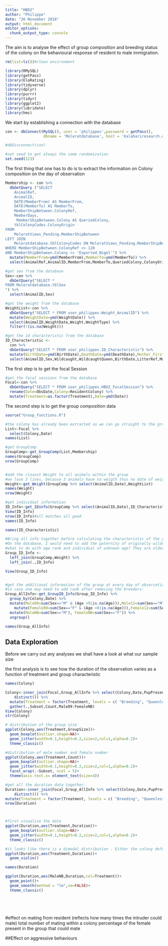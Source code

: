 ```yaml
---
title: "HBO2"
author: "Philippe"
date: "26 November 2018"
output: html_document
editor_options: 
  chunk_output_type: console
---
```



The aim is to analyse the effect of group composition and breeding status of the colony on the behavioural response of resident to male immigration.

```r
rm(list=ls())#clean environment

library(RMySQL)
library(getPass)
library(EloRating)
library(tidyverse)
library(dplyr)
library(purrr)
library(tidyr)
library(ggplot2)
library(lubridate)
library(hms)
```

We start by establishing a connection with the database
```r
con <- dbConnect(MySQL(), user = 'philippev',password = getPass(),  
                 dbname = 'Moleratdatabase', host = 'Kalahariresearch.org')

#dbDisconnect(con)

#set seed to get always the same randomization
set.seed(123)
```

The first thing that one has to do is to extract the information on Colony composition on the day of observation 

```r

Membership <- con %>%
  dbGetQuery ("SELECT 
    AnimalRef,
    AnimalID,
    DATE(MemberFrom) AS MemberFrom,
    DATE(MemberTo) AS MemberTo,
    MemberShipBetween.ColonyRef,
    MemberDays,
     MemberShipBetween.Colony AS QueriedColony,
    tblColonyCodes.ColonyOrigin
FROM
    MoleratViews_Pending.MemberShipBetween
LEFT JOIN
    Moleratdatabase.tblColonyCodes ON MoleratViews_Pending.MemberShipBetween.ColonyRef = tblColonyCodes.ColonyRef
WHERE MemberShipBetween.ColonyRef <> 120 
AND MemberShipBetween.Colony <> 'Exported_Nigel'") %>% 
  mutate(MemberFrom=ymd(MemberFrom),MemberTo=ymd(MemberTo)) %>% 
  select(AnimalRef,AnimalID,MemberFrom,MemberTo,QueriedColony,ColonyOrigin)

#get sex from the database
Sex<-con %>% 
  dbGetQuery("SELECT *
FROM Moleratdatabase.tblSex
") %>% 
  select(AnimalID,Sex)

#get the weight from the database
WeightList<-con %>% 
  dbGetQuery("SELECT * FROM user_philippev.Weight_AnimalID") %>% 
  mutate(WeightDate=ymd(WeightDate)) %>% 
  select(AnimalID,WeightDate,Weight,WeightType) %>% 
  filter(!(is.na(Weight)))

#get the id characteristic from the database 
ID_Characteristic <-
  con %>% 
  dbGetQuery("SELECT * FROM user_philippev.ID_Characteristic") %>% 
  mutate(BirthDate=ymd(BirthDate),DeathDate=ymd(DeathDate),Mother_FirstLitter=ymd(Mother_FirstLitter),Father_FirstLitter=ymd(Father_FirstLitter)) %>% 
  select(AnimalID,Sex,Wildcaught,WildcaughtQueen,BirthDate,LitterRef,Mother_FirstLitter,Father_FirstLitter,DeathDate)

```

The first step is to get the focal Session 
```r

#get the focal sessions from the database 
Focal<-con %>% 
  dbGetQuery("SELECT * FROM user_philippev.HBO2_FocalSession") %>% 
  rename(Date=ObsDate,Colony=ResidentColony) %>% 
  mutate(Treatment=as.factor(Treatment),Date=ymd(Date))

```

The second step is to get the group composition data
```r
source("Group_functions.R")

#the colony has already been extracted so we can go straight to the group comp 
List<-Focal %>% 
  select(Colony,Date)
names(List)

#get GroupComp
GroupComp<-get_GroupComp(List,Membership)
names(GroupComp)
nrow(GroupComp)


#add the closest Weight to all animals within the group
#we lose 3 lines, because 3 animals have no weigth thus no date of weight and thus no timediff can be computed 
Weight<-get_Weight(GroupComp %>% select(AnimalID,Date),WeightList)
names(Weight)
nrow(Weight)

#get individual information 
ID_Info<-get_IDinfo(GroupComp %>% select(AnimalID,Date),ID_Characteristic)
View(ID_Info)
nrow(ID_Info)#all matches all good 
names(ID_Info)

names(ID_Characteristic)

#Bring all info together before calculating the characteristic of the group 
#On the database, I would need to add the paternity of originally wildcaught colony and make sure the paternity of lab formed colony is exact
#what to do with age rank and individual of unknown age? They are older but they cannot be distinguished with one another. 
Group_ID_Info <-
  left_join(GroupComp,Weight) %>% 
  left_join(.,ID_Info)

View(Group_ID_Info)


#get the additional information of the group at every day of observation
#in case one may need to add rank after removing the breeders: 
Group_AllInfo<-get_GroupID_Info(Group_ID_Info) %>% 
  group_by(Colony,Date) %>% 
  mutate(Male09=sum(Sex=="M" & (Age >9|is.na(Age))),Male12=sum(Sex=="M" & (Age >12|is.na(Age))),Male15=sum(Sex=="M" & (Age >15|is.na(Age))),Male18=sum(Sex=="M" & (Age >18|is.na(Age)))) %>% 
    mutate(Female09=sum(Sex=="F" & (Age >9|is.na(Age))),Female12=sum(Sex=="F" & (Age >12|is.na(Age))),Female15=sum(Sex=="F" & (Age >15|is.na(Age))),Female18=sum(Sex=="F" & (Age >18|is.na(Age)))) %>% 
  mutate(MaleNB=sum(Sex=="M"), FemaleNB=sum(Sex=="F")) %>% 
  ungroup()

names(Group_AllInfo)

```

## Data Exploration 
Before we carry out any analyses we shall have a look at what our sample size 

the first analysis is to see how the duration of the observation varies as a function of treatment and group characteristic 

```r
names(Colony)

Colony<-inner_join(Focal,Group_AllInfo %>% select(Colony,Date,PupPresence,GroupSize,Male09:FemaleNB) %>% 
    distinct()) %>% 
  mutate(Treatment = factor(Treatment, levels = c( "Breeding", "Queenless","Kingless","Breederless"))) %>% 
  gather(.,Subset,Count,Male09:FemaleNB)
View(Colony)
str(Colony)

# distribution of the group size
ggplot(Colony,aes(Treatment,GroupSize))+
  geom_boxplot(outlier.shape=NA)+
  geom_jitter(width=0.1,height=0.2,size=2,col=1,alpha=0.2)+
  theme_classic()

#distribution of male number and female number 
ggplot(Colony,aes(Treatment,Count))+
  geom_boxplot(outlier.shape=NA)+
  geom_jitter(width=0.1,height=0.2,size=2,col=1,alpha=0.2)+
  facet_wrap(.~Subset, ncol = 5)+
  theme(axis.text.x= element_text(size=4))


```



```r
#get all the duration data together. 
Duration<-inner_join(Focal,Group_AllInfo %>% select(Colony,Date,PupPresence,GroupSize,Male9:FemaleNB) %>% 
    distinct()) %>% 
mutate(Treatment = factor(Treatment, levels = c( "Breeding", "Queenless","Kingless","Breederless")))
nrow(Duration)



#first visualise the data
ggplot(Duration,aes(Treatment,Duration))+
  geom_boxplot(outlier.shape=NA)+
  geom_jitter(width=0.1,height=0.2,size=2,col=1,alpha=0.2)+
  theme_classic()

#it looks like there is a bimodal distribution . Either the colony defend or they don't. It would be nice to see what makes the difference 
ggplot(Duration,aes(Treatment,Duration))+
  geom_violin()

names(Duration)

ggplot(Duration,aes(MaleNB,Duration,col=Treatment))+
  geom_point()+
  geom_smooth(method = "lm",se=FALSE)+
  theme_classic()
 





```






#effect on mating from resident (reflects how many times the intruder could mate)
total number of mating within a colony
percentage of the female present in the group that could mate

##Effect on aggressive behaviours 

